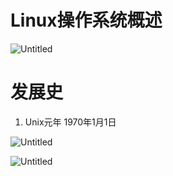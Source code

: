 # Linux操作系统概述

![Untitled](Untitled%20103.png)

# 发展史

1. Unix元年 1970年1月1日

![Untitled](Untitled%20104.png)

![Untitled](Untitled%20105.png)